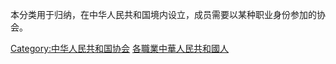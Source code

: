 本分类用于归纳，在中华人民共和国境内设立，成员需要以某种职业身份参加的协会。

[[Category:中华人民共和国协会|Category:中华人民共和国协会]]
[[Category:各職業中華人民共和國人|]]